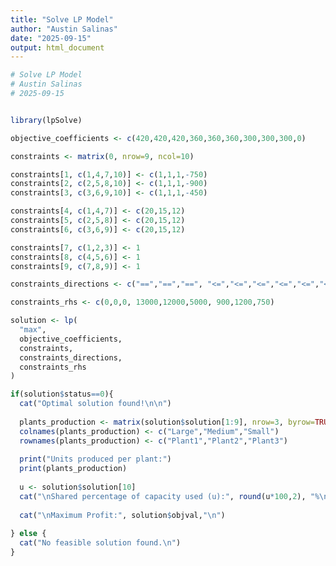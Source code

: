 ---
title: "Solve LP Model"
author: "Austin Salinas"
date: "2025-09-15"
output: html_document
---

```{r}
# Solve LP Model
# Austin Salinas
# 2025-09-15


library(lpSolve)

objective_coefficients <- c(420,420,420,360,360,360,300,300,300,0)

constraints <- matrix(0, nrow=9, ncol=10) 

constraints[1, c(1,4,7,10)] <- c(1,1,1,-750)  
constraints[2, c(2,5,8,10)] <- c(1,1,1,-900)  
constraints[3, c(3,6,9,10)] <- c(1,1,1,-450)  

constraints[4, c(1,4,7)] <- c(20,15,12)   
constraints[5, c(2,5,8)] <- c(20,15,12)   
constraints[6, c(3,6,9)] <- c(20,15,12)  

constraints[7, c(1,2,3)] <- 1  
constraints[8, c(4,5,6)] <- 1  
constraints[9, c(7,8,9)] <- 1  

constraints_directions <- c("==","==","==", "<=","<=","<=","<=","<=","<=")

constraints_rhs <- c(0,0,0, 13000,12000,5000, 900,1200,750)

solution <- lp(
  "max",
  objective_coefficients,
  constraints,
  constraints_directions,
  constraints_rhs
)

if(solution$status==0){
  cat("Optimal solution found!\n\n")
  
  plants_production <- matrix(solution$solution[1:9], nrow=3, byrow=TRUE)
  colnames(plants_production) <- c("Large","Medium","Small")
  rownames(plants_production) <- c("Plant1","Plant2","Plant3")
  
  print("Units produced per plant:")
  print(plants_production)
  
  u <- solution$solution[10]
  cat("\nShared percentage of capacity used (u):", round(u*100,2), "%\n")
  
  cat("\nMaximum Profit:", solution$objval,"\n")
  
} else {
  cat("No feasible solution found.\n")
}

```
